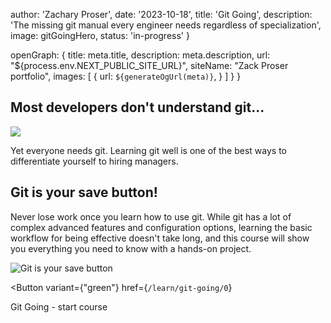 
  author: 'Zachary Proser',
  date: '2023-10-18',
  title: 'Git Going', 
  description: 'The missing git manual every engineer needs regardless of specialization',
  image: gitGoingHero, 
  status: 'in-progress'
}

  openGraph: {
    title: meta.title,
    description: meta.description,
    url: "${process.env.NEXT_PUBLIC_SITE_URL}", 
    siteName: "Zack Proser portfolio",
    images: [
      {
        url: `${generateOgUrl(meta)}`,
      }
    ]
  }
}


## Most developers don't understand git... 

<Image width={1200} height={600} src={gitGoingHero.src} />

Yet everyone needs git. Learning git well is one of the best ways to differentiate yourself to hiring managers.

## Git is your save button!

Never lose work once you learn how to use git. While git has a lot of complex advanced features and configuration options, learning the basic workflow for being effective 
doesn't take long, and this course will show you everything you need to know with a hands-on project.  

<Image width={1200} height={600} src={gitIsYourSaveButton.src} alt="Git is your save button"/>

<Button 
  variant={"green"}
  href={`/learn/git-going/0`}
>
Git Going - start course
</Button>

